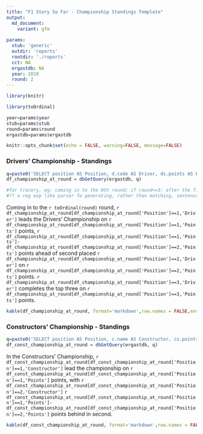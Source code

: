 ```yaml
---
title: "F1 Story So Far - Championship Standings Template"
output:
  md_document:
    variant: gfm
    
params:
  stub: 'generic'
  outdir: 'reports'
  rootdir: './reports'
  cct: NA
  ergastdb: NA
  year: 2018
  round: 2
---
```

```r
library(knitr)

library(toOrdinal)

year=params$year
stub=params$stub
round=params$round
ergastdb=params$ergastdb

knitr::opts_chunk$set(echo = FALSE, warning=FALSE, message=FALSE)

```

### Drivers' Championship - Standings


```r
q=paste0('SELECT position AS Position, d.code AS Driver, ds.points AS Points FROM driverStandings ds JOIN races r JOIN drivers d WHERE ds.raceId=r.raceId AND d.driverId=ds.driverId AND year=', year, ' AND round=', round-1, ' ORDER BY position ASC')
df_championship_at_round = dbGetQuery(ergastdb, q)
```

```r
#for tracery, eg: coming in to the Nth round; if round<=3: after the first N round(s); if N-round <=3: with [only? another|just]+ N rounds to go; if half way etc. 
#?? a reg exp like parser fo generating, rather than matching, sentences?
```

Coming in to the `r toOrdinal(round)` round,  `r df_championship_at_round[df_championship_at_round['Position']==1,'Driver']` leads the Drivers' Championship on `r df_championship_at_round[df_championship_at_round['Position']==1,'Points']` points, `r df_championship_at_round[df_championship_at_round['Position']==1,'Points']-df_championship_at_round[df_championship_at_round['Position']==2,'Points']` points ahead of second placed `r df_championship_at_round[df_championship_at_round['Position']==2,'Driver']` on `r df_championship_at_round[df_championship_at_round['Position']==2,'Points']`  points. `r df_championship_at_round[df_championship_at_round['Position']==3,'Driver']` completes the top three on  `r df_championship_at_round[df_championship_at_round['Position']==3,'Points']` points.

```r
kable(df_championship_at_round, format='markdown',row.names = FALSE,encoding='UTF-8')
```


### Constructors' Championship - Standings
```r
q=paste0('SELECT position AS Position, c.name AS Constructor, cs.points AS Points FROM constructorStandings cs JOIN races r JOIN constructors c WHERE cs.raceId=r.raceId AND c.constructorId=cs.constructorId AND year=', year, ' AND round=', round-1, ' ORDER BY position ASC')
df_const_championship_at_round = dbGetQuery(ergastdb, q)
```

In the Constructors' Championship,  `r df_const_championship_at_round[df_const_championship_at_round['Position']==1,'Constructor']` lead the championship on `r df_const_championship_at_round[df_const_championship_at_round['Position']==1,'Points']` points, with `r df_const_championship_at_round[df_const_championship_at_round['Position']==2,'Constructor']` `r df_const_championship_at_round[df_const_championship_at_round['Position']==1,'Points']-df_const_championship_at_round[df_const_championship_at_round['Position']==2,'Points']` points behind in second.

```r
kable(df_const_championship_at_round, format='markdown',row.names = FALSE)
```


